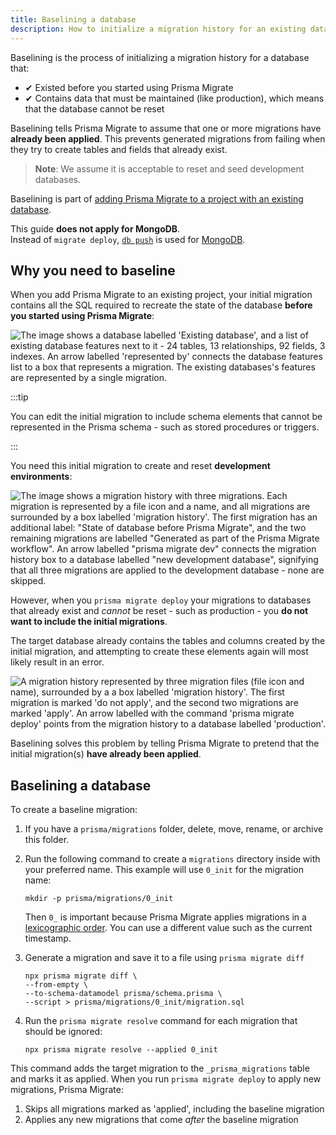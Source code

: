 ```yaml
---
title: Baselining a database
description: How to initialize a migration history for an existing database that contains important data.
---
```

<head>
    <title>{frontMatter.metaTitle}</title>
</head>

<TopBlock>

Baselining is the process of initializing a migration history for a database that:

- ✔ Existed before you started using Prisma Migrate
- ✔ Contains data that must be maintained (like production), which means that the database cannot be reset

Baselining tells Prisma Migrate to assume that one or more migrations have **already been applied**. This prevents generated migrations from failing when they try to create tables and fields that already exist.

> **Note**: We assume it is acceptable to reset and seed development databases.

Baselining is part of [adding Prisma Migrate to a project with an existing database](/orm/prisma-migrate/getting-started#adding-prisma-migrate-to-an-existing-project).

<Admonition type="warning">

This guide **does not apply for MongoDB**.<br />
Instead of `migrate deploy`, [`db push`](/orm/prisma-migrate/workflows/prototyping-your-schema) is used for [MongoDB](/orm/overview/databases/mongodb).

</Admonition>

</TopBlock>

## Why you need to baseline

When you add Prisma Migrate to an existing project, your initial migration contains all the SQL required to recreate the state of the database **before you started using Prisma Migrate**:

![The image shows a database labelled 'Existing database', and a list of existing database features next to it - 24 tables, 13 relationships, 92 fields, 3 indexes. An arrow labelled 'represented by' connects the database features list to a box that represents a migration. The existing databases's features are represented by a single migration.](./existing-database.png)

:::tip

You can edit the initial migration to include schema elements that cannot be represented in the Prisma schema - such as stored procedures or triggers.

:::

You need this initial migration to create and reset **development environments**:

![The image shows a migration history with three migrations. Each migration is represented by a file icon and a name, and all migrations are surrounded by a box labelled 'migration history'. The first migration has an additional label: "State of database before Prisma Migrate", and the two remaining migrations are labelled "Generated as part of the Prisma Migrate workflow". An arrow labelled "prisma migrate dev" connects the migration history box to a database labelled "new development database", signifying that all three migrations are applied to the development database - none are skipped.](./new-dev-db.png)

However, when you `prisma migrate deploy` your migrations to databases that already exist and _cannot_ be reset - such as production - you **do not want to include the initial migrations**.

The target database already contains the tables and columns created by the initial migration, and attempting to create these elements again will most likely result in an error.

![A migration history represented by three migration files (file icon and name), surrounded by a a box labelled 'migration history'. The first migration is marked 'do not apply', and the second two migrations are marked 'apply'. An arrow labelled with the command 'prisma migrate deploy' points from the migration history to a database labelled 'production'.](./deploy-db.png)

Baselining solves this problem by telling Prisma Migrate to pretend that the initial migration(s) **have already been applied**.

## Baselining a database

To create a baseline migration:

1. If you have a `prisma/migrations` folder, delete, move, rename, or archive this folder.

1. Run the following command to create a `migrations` directory inside with your preferred name. This example will use `0_init` for the migration name:

   ```terminal
   mkdir -p prisma/migrations/0_init
   ```

   <Admonition>

   Then `0_` is important because Prisma Migrate applies migrations in a [lexicographic order](https://en.wikipedia.org/wiki/Lexicographic_order). You can use a different value such as the current timestamp.

   </Admonition>

1. Generate a migration and save it to a file using `prisma migrate diff`

   ```terminal no-lines
   npx prisma migrate diff \
   --from-empty \
   --to-schema-datamodel prisma/schema.prisma \
   --script > prisma/migrations/0_init/migration.sql
   ```

1. Run the `prisma migrate resolve` command for each migration that should be ignored:

   ```terminal wrap
   npx prisma migrate resolve --applied 0_init
   ```

This command adds the target migration to the `_prisma_migrations` table and marks it as applied. When you run `prisma migrate deploy` to apply new migrations, Prisma Migrate:

1. Skips all migrations marked as 'applied', including the baseline migration
1. Applies any new migrations that come _after_ the baseline migration
